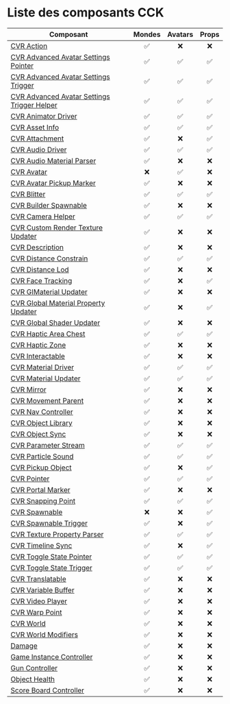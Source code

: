 # Liste des composants CCK

| Composant                                                                                                     | Mondes  | Avatars   | Props  |
|---------------------------------------------------------------------------------------------------------------|:-------:|:---------:|:------:|
| [CVR Action                                 ](../cck_composants/cvr-action                                 )  | ✅      | ❌       | ❌     |
| [CVR Advanced Avatar Settings Pointer       ](../cck_composants/cvr-advanced-avatar-settings-pointer       )  | ✅      | ✅       | ✅     |
| [CVR Advanced Avatar Settings Trigger       ](../cck_composants/cvr-advanced-avatar-settings-trigger       )  | ✅      | ✅       | ✅     |
| [CVR Advanced Avatar Settings Trigger Helper](../cck_composants/cvr-advanced-avatar-settings-trigger-helper)  | ✅      | ✅       | ✅     |
| [CVR Animator Driver                        ](../cck_composants/cvr-animator-driver                        )  | ✅      | ✅       | ✅     |
| [CVR Asset Info                             ](../cck_composants/cvr-asset-info                             )  | ✅      | ✅       | ✅     |
| [CVR Attachment                             ](../cck_composants/cvr-attachment                             )  | ✅      | ❌       | ✅     |
| [CVR Audio Driver                           ](../cck_composants/cvr-audio-driver                           )  | ✅      | ✅       | ✅     |
| [CVR Audio Material Parser                  ](../cck_composants/cvr-audio-material-parser                  )  | ✅      | ❌       | ❌     |
| [CVR Avatar                                 ](../cck_composants/cvr-avatar                                 )  | ❌      | ✅       | ❌     |
| [CVR Avatar Pickup Marker                   ](../cck_composants/cvr-avatar-pickup-marker                   )  | ✅      | ❌       | ❌     |
| [CVR Blitter                                ](../cck_composants/cvr-blitter                                )  | ✅      | ✅       | ✅     |
| [CVR Builder Spawnable                      ](../cck_composants/cvr-builder-spawnable                      )  | ✅      | ❌       | ❌     |
| [CVR Camera Helper                          ](../cck_composants/cvr-camera-helper                          )  | ✅      | ✅       | ✅     |
| [CVR Custom Render Texture Updater          ](../cck_composants/cvr-custom-render-texture-updater          )  | ✅      | ❌       | ❌     |
| [CVR Description                            ](../cck_composants/cvr-description                            )  | ✅      | ❌       | ❌     |
| [CVR Distance Constrain                     ](../cck_composants/cvr-distance-constrain                     )  | ✅      | ✅       | ✅     |
| [CVR Distance Lod                           ](../cck_composants/cvr-distance-lod                           )  | ✅      | ❌       | ❌     |
| [CVR Face Tracking                          ](../cck_composants/cvr-face-tracking                          )  | ✅      | ❌       | ✅     |
| [CVR GIMaterial Updater                     ](../cck_composants/cvr-gimaterial-updater                     )  | ✅      | ❌       | ❌     |
| [CVR Global Material Property Updater       ](../cck_composants/cvr-global-material-property-updater       )  | ✅      | ❌       | ✅     |
| [CVR Global Shader Updater                  ](../cck_composants/cvr-global-shader-updater                  )  | ✅      | ❌       | ❌     |
| [CVR Haptic Area Chest                      ](../cck_composants/cvr-haptic-area-chest                      )  | ✅      | ✅       | ✅     |
| [CVR Haptic Zone                            ](../cck_composants/cvr-haptic-zone                            )  | ✅      | ❌       | ❌     |
| [CVR Interactable                           ](../cck_composants/cvr-interactable                           )  | ✅      | ❌       | ❌     |
| [CVR Material Driver                        ](../cck_composants/cvr-material-driver                        )  | ✅      | ✅       | ✅     |
| [CVR Material Updater                       ](../cck_composants/cvr-material-updater                       )  | ✅      | ✅       | ✅     |
| [CVR Mirror                                 ](../cck_composants/cvr-mirror                                 )  | ✅      | ❌       | ❌     |
| [CVR Movement Parent                        ](../cck_composants/cvr-movement-parent                        )  | ✅      | ❌       | ❌     |
| [CVR Nav Controller                         ](../cck_composants/cvr-nav-controller                         )  | ✅      | ❌       | ❌     |
| [CVR Object Library                         ](../cck_composants/cvr-object-library                         )  | ✅      | ❌       | ❌     |
| [CVR Object Sync                            ](../cck_composants/cvr-object-sync                            )  | ✅      | ❌       | ❌     |
| [CVR Parameter Stream                       ](../cck_composants/cvr-parameter-stream                       )  | ✅      | ✅       | ✅     |
| [CVR Particle Sound                         ](../cck_composants/cvr-particle-sound                         )  | ✅      | ✅       | ✅     |
| [CVR Pickup Object                          ](../cck_composants/cvr-pickup-object                          )  | ✅      | ❌       | ✅     |
| [CVR Pointer                                ](../cck_composants/cvr-pointer                                )  | ✅      | ✅       | ✅     |
| [CVR Portal Marker                          ](../cck_composants/cvr-portal-marker                          )  | ✅      | ❌       | ❌     |
| [CVR Snapping Point                         ](../cck_composants/cvr-snapping-point                         )  | ✅      | ✅       | ✅     |
| [CVR Spawnable                              ](../cck_composants/cvr-spawnable                              )  | ❌      | ❌       | ✅     |
| [CVR Spawnable Trigger                      ](../cck_composants/cvr-spawnable-trigger                      )  | ✅      | ❌       | ✅     |
| [CVR Texture Property Parser                ](../cck_composants/cvr-texture-property-parser                )  | ✅      | ✅       | ✅     |
| [CVR Timeline Sync                          ](../cck_composants/cvr-timeline-sync                          )  | ✅      | ❌       | ✅     |
| [CVR Toggle State Pointer                   ](../cck_composants/cvr-toggle-state-pointer                   )  | ✅      | ✅       | ✅     |
| [CVR Toggle State Trigger                   ](../cck_composants/cvr-toggle-state-trigger                   )  | ✅      | ✅       | ✅     |
| [CVR Translatable                           ](../cck_composants/cvr-translatable                           )  | ✅      | ❌       | ❌     |
| [CVR Variable Buffer                        ](../cck_composants/cvr-variable-buffer                        )  | ✅      | ❌       | ❌     |
| [CVR Video Player                           ](../cck_composants/cvr-video-player                           )  | ✅      | ❌       | ❌     |
| [CVR Warp Point                             ](../cck_composants/cvr-warp-point                             )  | ✅      | ❌       | ❌     |
| [CVR World                                  ](../cck_composants/cvr-world                                  )  | ✅      | ❌       | ❌     |
| [CVR World Modifiers                        ](../cck_composants/cvr-world-modifiers                        )  | ✅      | ❌       | ❌     |
| [Damage                                     ](../cck_composants/damage                                     )  | ✅      | ❌       | ❌     |
| [Game Instance Controller                   ](../cck_composants/game-instance-controller                   )  | ✅      | ❌       | ❌     |
| [Gun Controller                             ](../cck_composants/gun-controller                             )  | ✅      | ❌       | ❌     |
| [Object Health                              ](../cck_composants/object-health                              )  | ✅      | ❌       | ❌     |
| [Score Board Controller                     ](../cck_composants/score-board-controller                     )  | ✅      | ❌       | ❌     |